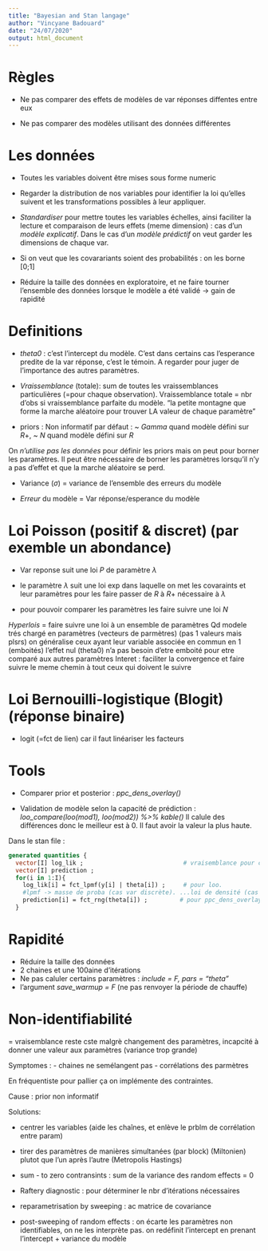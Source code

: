 ```yaml
---
title: "Bayesian and Stan langage"
author: "Vincyane Badouard"
date: "24/07/2020"
output: html_document
---
```


# Règles

+ Ne pas comparer des effets de modèles de var réponses diffentes entre eux

+ Ne pas comparer des modèles utilisant des données différentes

# Les données

+ Toutes les variables doivent être mises sous forme numeric

+ Regarder la distribution de nos variables pour identifier la loi qu'elles suivent et les transformations possibles à leur appliquer.

+ *Standardiser* pour mettre toutes les variables échelles, ainsi faciliter la lecture et comparaison de leurs effets (meme dimension) : cas d'un *modèle explicatif*.
Dans le cas d'un *modèle prédictif* on veut garder les dimensions de chaque var.

+ Si on veut que les covarariants soient des probabilités : on les borne [0;1]

+ Réduire la taille des données en exploratoire, et ne faire tourner l'ensemble des données lorsque le modèle a été validé
-> gain de rapidité


# Definitions 

+ *theta0* : c'est l'intercept du modèle. C'est dans certains cas l'esperance predite de la var réponse, c'est le témoin. A regarder pour juger de l'importance des autres paramètres.

+ *Vraissemblance* (totale): sum de toutes les vraissemblances particulières (=pour chaque observation). Vraissemblance totale = nbr d'obs si vraissemblance parfaite du modèle. "la petite montagne que forme la marche aléatoire pour trouver LA valeur de chaque paramètre"

+ priors : 
Non informatif par défaut : ~ $Gamma$ quand modèle défini sur $R+$,
                            ~ $N$ quand modèle défini sur $R$
                            
On *n'utilise pas les données* pour définir les priors mais on peut pour borner les paramètres. 
Il peut être nécessaire de borner les paramètres lorsqu'il n'y a pas d'effet et que la marche aléatoire se perd. 

+ Variance ($\sigma$) = variance de l'ensemble des erreurs du modèle

+ *Erreur* du modèle = Var réponse/esperance du modèle


# Loi Poisson (positif & discret) (par exemble un abondance)

 * Var reponse suit une loi $P$ de paramètre $\lambda$
 
 * le paramètre $\lambda$ suit une loi exp dans laquelle on met les covaraints et leur paramètres pour les faire passer de $R$ à $R+$ nécessaire à $\lambda$
 
 * pour pouvoir comparer les paramètres les faire suivre une loi $N$ 
 
 *Hyperlois* = faire suivre une loi à un ensemble de paramètres
Qd modele trés chargé en paramètres (vecteurs de parmètres) (pas 1 valeurs mais plsrs) on généralise ceux ayant leur variable associée en commun en 1 (emboités)
 l'effet nul (theta0) n'a pas besoin d'etre emboité pour etre comparé aux autres paramètres 
 Interet : faciliter la convergence et faire suivre le meme chemin à tout ceux qui doivent le suivre
 
# Loi Bernouilli-logistique (Blogit) (réponse binaire)

* logit (=fct de lien) car il faut linéariser les facteurs

# Tools

+ Comparer prior et posterior : *ppc_dens_overlay()* 

+ Validation de modèle selon la capacité de prédiction : *loo_compare(loo(mod1), loo(mod2)) %>% kable()*
Il calule des différences donc le meilleur est à 0. Il faut avoir la valeur la plus haute.

Dans le stan file :
```stan

generated quantities {
  vector[I] log_lik ;                            # vraisemblance pour chaque obs
  vector[I] prediction ;
  for(i in 1:I){
    log_lik[i] = fct_lpmf(y[i] | theta[i]) ;     # pour loo.
    #lpmf -> masse de proba (cas var discrète). ...loi de densité (cas var continue)
    prediction[i] = fct_rng(theta[i]) ;         # pour ppc_dens_overlay(). rng -> génération de 
  }

```



# Rapidité

+ Réduire la taille des données
+ 2 chaines et une 100aine d'itérations
+ Ne pas caluler certains paramètres : *include = F, pars = "theta"*
+ l'argument *save_warmup = F* (ne pas renvoyer la période de chauffe)

# Non-identifiabilité

= vraisemblance reste cste malgrè changement des paramètres, incapcité à donner une valeur aux paramètres (variance trop grande)

Symptomes :
- chaines ne semélangent pas
- corrélations des parmètres

En fréquentiste pour pallier ça on implémente des contraintes.

Cause :
prior non informatif

Solutions:

+ centrer les variables (aide les chaînes, et enlève le prblm de corrélation entre param)

+ tirer des paramètres de manières simultanées (par block) (Miltonien) plutot que l'un après l'autre (Metropolis Hastings)

+ sum - to zero contransints : sum de la variance des random effects = 0

+ Raftery diagnostic : pour déterminer le nbr d'itérations nécessaires

+ reparametrisation by sweeping : ac matrice de covariance

+ post-sweeping of random effects : on écarte les paramètres non identifiables, on ne les interprète pas. on redéfinit l'intercept en prenant l'intercept + variance du modèle





 